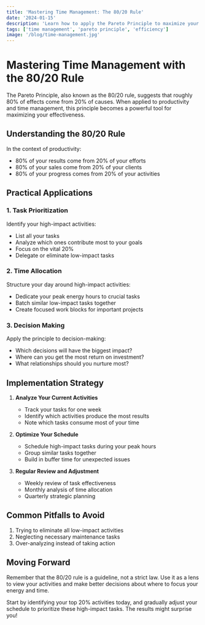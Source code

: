 ```yaml
---
title: 'Mastering Time Management: The 80/20 Rule'
date: '2024-01-15'
description: 'Learn how to apply the Pareto Principle to maximize your productivity and achieve more with less effort.'
tags: ['time management', 'pareto principle', 'efficiency']
image: '/blog/time-management.jpg'
---
```


# Mastering Time Management with the 80/20 Rule

The Pareto Principle, also known as the 80/20 rule, suggests that roughly 80% of effects come from 20% of causes. When applied to productivity and time management, this principle becomes a powerful tool for maximizing your effectiveness.

## Understanding the 80/20 Rule

In the context of productivity:
- 80% of your results come from 20% of your efforts
- 80% of your sales come from 20% of your clients
- 80% of your progress comes from 20% of your activities

## Practical Applications

### 1. Task Prioritization

Identify your high-impact activities:
- List all your tasks
- Analyze which ones contribute most to your goals
- Focus on the vital 20%
- Delegate or eliminate low-impact tasks

### 2. Time Allocation

Structure your day around high-impact activities:
- Dedicate your peak energy hours to crucial tasks
- Batch similar low-impact tasks together
- Create focused work blocks for important projects

### 3. Decision Making

Apply the principle to decision-making:
- Which decisions will have the biggest impact?
- Where can you get the most return on investment?
- What relationships should you nurture most?

## Implementation Strategy

1. **Analyze Your Current Activities**
   - Track your tasks for one week
   - Identify which activities produce the most results
   - Note which tasks consume most of your time

2. **Optimize Your Schedule**
   - Schedule high-impact tasks during your peak hours
   - Group similar tasks together
   - Build in buffer time for unexpected issues

3. **Regular Review and Adjustment**
   - Weekly review of task effectiveness
   - Monthly analysis of time allocation
   - Quarterly strategic planning

## Common Pitfalls to Avoid

1. Trying to eliminate all low-impact activities
2. Neglecting necessary maintenance tasks
3. Over-analyzing instead of taking action

## Moving Forward

Remember that the 80/20 rule is a guideline, not a strict law. Use it as a lens to view your activities and make better decisions about where to focus your energy and time.

Start by identifying your top 20% activities today, and gradually adjust your schedule to prioritize these high-impact tasks. The results might surprise you!
